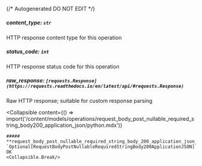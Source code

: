 {/* Autogenerated DO NOT EDIT  */}

##### **content_type:** `str`
HTTP response content type for this operation

##### **status_code:** `int`
HTTP response status code for this operation

##### **raw_response:** `[requests.Response](https://requests.readthedocs.io/en/latest/api/#requests.Response)`
Raw HTTP response; suitable for custom response parsing

<Collapsible
    content={() => import('/content/models/operations/request_body_post_nullable_required_string_body200_application_json/python.mdx')}
>
    ##### **request_body_post_nullable_required_string_body_200_application_json_object:** `Optional[RequestBodyPostNullableRequiredStringBody200ApplicationJSON]`
    OK
    <Collapsible.Break/>
</Collapsible>

